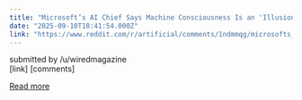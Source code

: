 ```yaml
---
title: "Microsoft’s AI Chief Says Machine Consciousness Is an 'Illusion'"
date: "2025-09-10T18:41:54.000Z"
link: "https://www.reddit.com/r/artificial/comments/1ndmmqg/microsofts_ai_chief_says_machine_consciousness_is/"
---
```


submitted by    /u/wiredmagazine  
 [link]   [comments]

[Read more](https://www.reddit.com/r/artificial/comments/1ndmmqg/microsofts_ai_chief_says_machine_consciousness_is/)

